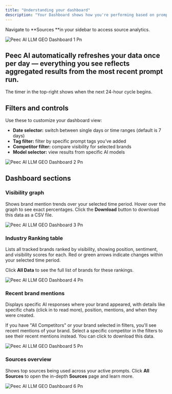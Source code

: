 ```yaml
---
title: "Understanding your dashboard"
description: "Your Dashboard shows how you're performing based on prompts that ran during the last 24 hours. "
---
```


Navigate to **Sources **in your sidebar to access source analytics.

![Peec AI LLM GEO Dashboard 1 Pn](/images/Peec-AI-LLM-GEO-dashboard-1.png)

## Peec AI automatically refreshes your data once per day — everything you see reflects aggregated results from the most recent prompt run.

The timer in the top-right shows when the next 24-hour cycle begins.

## Filters and controls

Use these to customize your dashboard view:

- **Date selector:** switch between single days or time ranges (default is 7 days)
- **Tag filter:** filter by specific prompt tags you’ve added
- **Competitor filter:** compare visibility for selected brands
- **Model selector:** view results from specific AI models

![Peec AI LLM GEO Dashboard 2 Pn](/images/Peec-AI-LLM-GEO-dashboard-2.png)

## Dashboard sections

### Visibility graph

Shows brand mention trends over your selected time period. Hover over the graph to see exact percentages. Click the **Download** button to download this data as a CSV file.

![Peec AI LLM GEO Dashboard 3 Pn](/images/Peec-AI-LLM-GEO-dashboard-3.png)

### Industry Ranking table

Lists all tracked brands ranked by visibility, showing position, sentiment, and visibility scores for each. Red or green arrows indicate changes within your selected time period.

Click **All Data** to see the full list of brands for these rankings.

![Peec AI LLM GEO Dashboard 4 Pn](/images/Peec-AI-LLM-GEO-dashboard-4.png)

### Recent brand mentions

Displays specific AI responses where your brand appeared, with details like specific chats (click in to read more), position, mentions, and when they were created.

If you have "All Competitors" or your brand selected in filters, you'll see recent mentions of your brand. Select a specific competitor in the filters to see their recent mentions instead. You can click to download this data.

![Peec AI LLM GEO Dashboard 5 Pn](/images/Peec-AI-LLM-GEO-dashboard-5.png)

### Sources overview

Shows top sources being used across your active prompts. Click **All Sources** to open the in-depth **Sources** page and learn more.

![Peec AI LLM GEO Dashboard 6 Pn](/images/Peec-AI-LLM-GEO-dashboard-6.png)